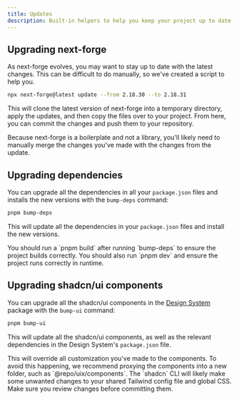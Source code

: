 ```yaml
---
title: Updates
description: Built-in helpers to help you keep your project up to date.
---
```


## Upgrading next-forge

As next-forge evolves, you may want to stay up to date with the latest changes. This can be difficult to do manually, so we've created a script to help you.

```sh Terminal
npx next-forge@latest update --from 2.18.30 --to 2.18.31
```

This will clone the latest version of next-forge into a temporary directory, apply the updates, and then copy the files over to your project. From here, you can commit the changes and push them to your repository.

<Tip>
  Because next-forge is a boilerplate and not a library, you'll likely need to
  manually merge the changes you've made with the changes from the update.
</Tip>

## Upgrading dependencies

You can upgrade all the dependencies in all your `package.json` files and installs the new versions with the `bump-deps` command:

```sh Terminal
pnpm bump-deps
```

This will update all the dependencies in your `package.json` files and install the new versions.

<Tip>
  You should run a `pnpm build` after running `bump-deps` to ensure the project
  builds correctly. You should also run `pnpm dev` and ensure the project runs
  correctly in runtime.
</Tip>

## Upgrading shadcn/ui components

You can upgrade all the shadcn/ui components in the [Design System](/packages/design-system/components) package with the `bump-ui` command:

```sh Terminal
pnpm bump-ui
```

This will update all the shadcn/ui components, as well as the relevant dependencies in the Design System's `package.json` file.

<Warning>
  This will override all customization you've made to the components. To avoid
  this happening, we recommend proxying the components into a new folder, such
  as `@repo/uix/components`.
</Warning>

<Warning>
  The `shadcn` CLI will likely make some unwanted changes to your shared
  Tailwind config file and global CSS. Make sure you review changes before
  committing them.
</Warning>
